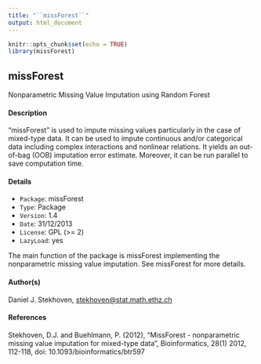 ---
title: "``missForest``"
output: html_document
---

```{r setup, include=FALSE}
knitr::opts_chunk$set(echo = TRUE)
library(missForest)
```


## missForest

Nonparametric Missing Value Imputation using Random Forest

#### Description
"missForest" is used to impute missing values particularly in the case of mixed-type data. It can
be used to impute continuous and/or categorical data including complex interactions and nonlinear
relations. It yields an out-of-bag (OOB) imputation error estimate. Moreover, it can be run parallel
to save computation time.

#### Details			

* ``Package	``:	missForest
* ``Type	``:	Package
* ``Version	``:	1.4
* ``Date	``:	31/12/2013
* ``License	``:	GPL (>= 2)
* ``LazyLoad	``:	yes
		
The main function of the package is missForest implementing the nonparametric missing value	
		imputation. See missForest for more details.	


#### Author(s)
Daniel J. Stekhoven, <stekhoven@stat.math.ethz.ch>

#### References
Stekhoven, D.J. and Buehlmann, P. (2012), "MissForest - nonparametric missing value imputation
for mixed-type data", Bioinformatics, 28(1) 2012, 112-118, doi: 10.1093/bioinformatics/btr597
